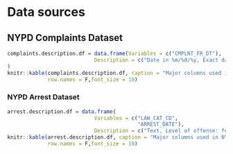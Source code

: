 # Data sources


## NYPD Complaints Dataset

```r
complaints.description.df = data.frame(Variables = c("CMPLNT_FR_DT"), 
                            Description = c("Date in %m/%d/%y, Exact date of occurrence for the reported event (or starting date of occurrence, if CMPLNT_TO_DT exists)")
)
knitr::kable(complaints.description.df, caption = "Major columns used in NYPD Complaints",
             row.names = F,font_size = 10)
```

### NYPD Arrest Dataset

```r
arrest.description.df = data.frame(
                            Variables = c("LAW_CAT_CD", 
                                          "ARREST_DATE"), 
                            Description = c("Text, Level of offense: felony, misdemeanor, violation",                                              "Date in %m/%d/%y, Exact date of arrest for the reported event"))
knitr::kable(arrest.description.df, caption = "Major columns used in NYPD Arrest",
             row.names = F,font_size = 10)
```





